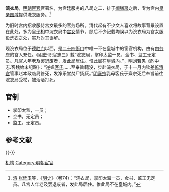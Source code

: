 '''浣衣局'''，[[明朝|明朝]][[宦官|宦官]]官署名，为宫廷服务的八局之二，排于[[御茶膳房|御膳房]]之后，专为宫内[[皇親國戚|皇亲国戚]]提供洗衣服务。<ref>[[清|清]]·[[张廷玉|张廷玉]]等，《[[明史|明史]]》（卷74）：“浣衣局，掌印太监一员，佥书、监工无定员。凡宫人年老及罢退废者，发此局居住。惟此局不在皇城内。”</ref>

为旧时宫内招收服侍宫女最多的官务场所，清代起有不少文人喜欢将故事背景设置在此处，多为[[皇子|皇子]]相中浣衣局中[[宫女|宫女]]情节，顾后不少记载均误以为浣衣局为宫女服役洗衣之处，实乃对其误解。

现浣衣局位于[[德胜门_(北京)|德胜门]]以西，是[[二十四衙門|二十四衙门]]中唯一不在皇城中的宦官机构，由有[[內務府|内务府]]的宫人充任。《[[明史|明史]]·职官志三》载“浣衣局，掌印太监一员，佥书、监工无定员。凡官人年老及罢退废者，发此局居住。惟此局在皇城内。”，明刘若愚《酌中志.客魏始末纪略》：“逆媪[[客氏|客氏]]……至奉旨籍没，步赴浣衣局，于十一月内钦差[[乾清宫|乾清宫]]管事赵本政临局笞死，发净乐堂焚尸扬灰。”[[明熹宗|明熹宗]]乳母客氏于熹宗死后奉旨前往浣衣局受杖，被活活打死。

== 官制 ==
*掌印太监，一员；
*佥书，无定员；
*监工，无定员。

==参考文献==
{{Reflist}}

{{-}}
{{二十四衙門}}

[[Category:明朝宦官|机构]]
[[Category:明朝宦官|Category:明朝宦官]]